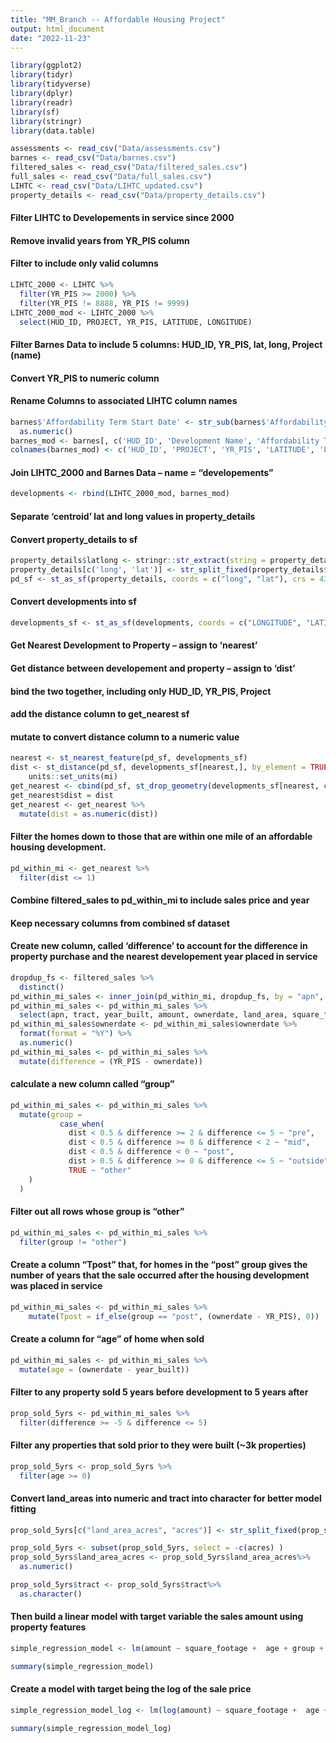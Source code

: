 ```yaml
---
title: "MM_Branch -- Affordable Housing Project"
output: html_document
date: "2022-11-23"
---
```


```r
library(ggplot2)
library(tidyr)
library(tidyverse)
library(dplyr)
library(readr)
library(sf)
library(stringr)
library(data.table)
```


```r
assessments <- read_csv("Data/assessments.csv")
barnes <- read_csv("Data/barnes.csv")
filtered_sales <- read_csv("Data/filtered_sales.csv")
full_sales <- read_csv("Data/full_sales.csv")
LIHTC <- read_csv("Data/LIHTC_updated.csv")
property_details <- read_csv("Data/property_details.csv")
```
#### Filter LIHTC to Developements in service since 2000
#### Remove invalid years from YR_PIS column
#### Filter to include only valid columns

```r
LIHTC_2000 <- LIHTC %>% 
  filter(YR_PIS >= 2000) %>% 
  filter(YR_PIS != 8888, YR_PIS != 9999)
LIHTC_2000_mod <- LIHTC_2000 %>% 
  select(HUD_ID, PROJECT, YR_PIS, LATITUDE, LONGITUDE)
```
#### Filter Barnes Data to include 5 columns: HUD_ID, YR_PIS, lat, long, Project (name)
#### Convert YR_PIS to numeric column
#### Rename Columns to associated LIHTC column names
```r
barnes$'Affordability Term Start Date' <- str_sub(barnes$'Affordability Term Start Date', start=-4, end=-1) %>%
  as.numeric()
barnes_mod <- barnes[, c('HUD_ID', 'Development Name', 'Affordability Term Start Date', 'lat', 'lng')]
colnames(barnes_mod) <- c('HUD_ID', 'PROJECT', 'YR_PIS', 'LATITUDE', 'LONGITUDE')
```
#### Join LIHTC_2000 and Barnes Data -- name = "developements"

```r
developments <- rbind(LIHTC_2000_mod, barnes_mod)
```

#### Separate 'centroid' lat and long values in property_details
#### Convert property_details to sf
```r
property_details$latlong <- stringr::str_extract(string = property_details$centroid, pattern = "(?<=\\().*(?=\\))")
property_details[c('long', 'lat')] <- str_split_fixed(property_details$latlong,',', 2)
pd_sf <- st_as_sf(property_details, coords = c("long", "lat"), crs = 4326)
```

#### Convert developments into sf 
```r
developments_sf <- st_as_sf(developments, coords = c("LONGITUDE", "LATITUDE"), crs = 4326)
```

#### Get Nearest Development to Property -- assign to 'nearest'
#### Get distance between developement and property -- assign to 'dist'
#### bind the two together, including only HUD_ID, YR_PIS, Project
#### add the distance column to get_nearest sf
#### mutate to convert distance column to a numeric value
```r
nearest <- st_nearest_feature(pd_sf, developments_sf)
dist <- st_distance(pd_sf, developments_sf[nearest,], by_element = TRUE) %>%
    units::set_units(mi)
get_nearest <- cbind(pd_sf, st_drop_geometry(developments_sf[nearest, c("HUD_ID", "YR_PIS", "PROJECT")]))
get_nearest$dist = dist
get_nearest <- get_nearest %>% 
  mutate(dist = as.numeric(dist))
```

#### Filter the homes down to those that are within one mile of an affordable housing development.
```r
pd_within_mi <- get_nearest %>% 
  filter(dist <= 1)
```

#### Combine filtered_sales to pd_within_mi to include sales price and year
#### Keep necessary columns from combined sf dataset
#### Create new column, called 'difference' to account for the difference in property purchase and the nearest developement year placed in service
```r
dropdup_fs <- filtered_sales %>%
  distinct()
pd_within_mi_sales <- inner_join(pd_within_mi, dropdup_fs, by = "apn", copy = FALSE, suffix = c(".pd_within_mi", ".dropdup_fs"))
pd_within_mi_sales <- pd_within_mi_sales %>% 
  select(apn, tract, year_built, amount, ownerdate, land_area, square_footage, story_height, building_condition, number_of_rooms, number_of_beds, number_of_baths, number_of_half_bath, number_of_fixtures, PROJECT, HUD_ID, dist, YR_PIS, geometry)
pd_within_mi_sales$ownerdate <- pd_within_mi_sales$ownerdate %>% 
  format(format = "%Y") %>% 
  as.numeric()
pd_within_mi_sales <- pd_within_mi_sales %>% 
  mutate(difference = (YR_PIS - ownerdate))
```

#### calculate a new column called "group"
```r
pd_within_mi_sales <- pd_within_mi_sales %>%
  mutate(group = 
           case_when(
             dist < 0.5 & difference >= 2 & difference <= 5 ~ "pre",
             dist < 0.5 & difference >= 0 & difference < 2 ~ "mid",
             dist < 0.5 & difference < 0 ~ "post",
             dist > 0.5 & difference >= 0 & difference <= 5 ~ "outside",
             TRUE ~ "other"
    )
  )
```

#### Filter out all rows whose group is "other"
```r
pd_within_mi_sales <- pd_within_mi_sales %>% 
  filter(group != "other")
```

#### Create a column "Tpost" that, for homes in the "post" group gives the number of years that the sale occurred after the housing development was placed in service
```r
pd_within_mi_sales <- pd_within_mi_sales %>%
    mutate(Tpost = if_else(group == "post", (ownerdate - YR_PIS), 0))
```

#### Create a column for "age" of home when sold
```r
pd_within_mi_sales <- pd_within_mi_sales %>% 
  mutate(age = (ownerdate - year_built))

```

#### Filter to any property sold 5 years before development to 5 years after
```r
prop_sold_5yrs <- pd_within_mi_sales %>% 
  filter(difference >= -5 & difference <= 5)
```

#### Filter any properties that sold prior to they were built (~3k properties)
```r
prop_sold_5yrs <- prop_sold_5yrs %>% 
  filter(age >= 0)
```

#### Convert land_areas into numeric and tract into character for better model fitting
```r
prop_sold_5yrs[c("land_area_acres", "acres")] <- str_split_fixed(prop_sold_5yrs$land_area,' ', 2)

prop_sold_5yrs <- subset(prop_sold_5yrs, select = -c(acres) )
prop_sold_5yrs$land_area_acres <- prop_sold_5yrs$land_area_acres%>%
  as.numeric()

prop_sold_5yrs$tract <- prop_sold_5yrs$tract%>%
  as.character()
```

#### Then build a linear model with target variable the sales amount using property features
```r
simple_regression_model <- lm(amount ~ square_footage +  age + group + ownerdate + tract, data = prop_sold_5yrs)

summary(simple_regression_model)
```


#### Create a model with target being the log of the sale price
```r
simple_regression_model_log <- lm(log(amount) ~ square_footage +  age + group + ownerdate + tract, data = prop_sold_5yrs)

summary(simple_regression_model_log)
```

```r

```




